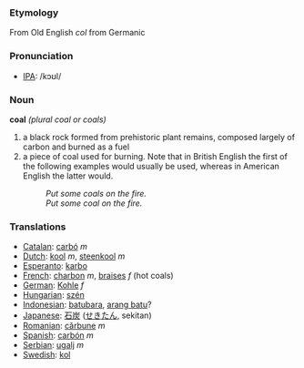 ===Etymology===
From Old English ''col'' from Germanic

=== Pronunciation ===
*[[w:IPA|IPA]]: /kɔʊl/

=== Noun ===
'''coal''' ''(plural coal or coals)''
#a black rock formed from prehistoric plant remains, composed largely of carbon and burned as a fuel
#a piece of coal used for burning. Note that in British English the first of the following examples would usually be used, whereas in American English the latter would.
#:''Put some coals on the fire.''
#:''Put some coal on the fire.'' 

=== Translations ===
*[[Catalan]]: [[carbó]] ''m''
*[[Dutch]]: [[kool]] ''m'', [[steenkool]] ''m''
*[[Esperanto]]: [[karbo]]
*[[French]]: [[charbon]] ''m'', [[braises]] ''f'' (hot coals)
*[[German]]: [[Kohle]] ''f''
*[[Hungarian]]: [[szén]]
*[[Indonesian]]: [[batubara]], [[arang batu]]?
*[[Japanese]]: [[石炭]] ([[せきたん]], sekitan)
*[[Romanian]]: [[cărbune]] ''m''
*[[Spanish]]: [[carbón]] ''m''
*[[Serbian]]: [[ugalj]] ''m''
*[[Swedish]]: [[kol]]